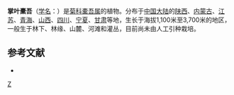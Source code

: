 {{Speciesbox 
| taxon = Ligularia przewalskii
| authority = (Maxim.) Diels
}}

'''掌叶橐吾'''（[[学名|学名]]：{{lang|la|''Ligularia przewalskii''}}）是[[菊科|菊科]][[橐吾属|橐吾属]]的植物。分布于[[中国大陆|中国大陆]]的[[陕西|陕西]]、[[内蒙古|内蒙古]]、[[江苏|江苏]]、[[青海|青海]]、[[山西|山西]]、[[四川|四川]]、[[宁夏|宁夏]]、[[甘肃|甘肃]]等地，生长于海拔1,100米至3,700米的地区，一般生于林下、林缘、山麓、河滩和灌丛，目前尚未由人工引种栽培。

== 参考文献 ==
<div class="references-small">
* {{cite web| url =http://www.bioinfo.cn/db05/KmzwSpecies.php?action=view&id=5063| title =掌叶橐吾| work =《中国高等植物数据库全库》| publisher =中国科学院微生物研究所| author =昆明植物研究所| accessdate =2009-02-25}}{{dead link|date=2018年3月 |bot=InternetArchiveBot |fix-attempted=yes }}
</div>
{{Taxonbar|from=Q4098407}}

[[Category:橐吾属|Z]]